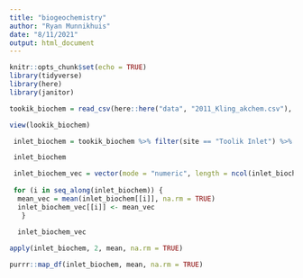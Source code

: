```yaml
---
title: "biogeochemistry"
author: "Ryan Munnikhuis"
date: "8/11/2021"
output: html_document
---
```


```r
knitr::opts_chunk$set(echo = TRUE)
library(tidyverse)
library(here)
library(janitor)
```
```r

tookik_biochem = read_csv(here::here("data", "2011_Kling_akchem.csv"), na = ".") %>% janitor::clean_names()

view(lookik_biochem)

 inlet_biochem = tookik_biochem %>% filter(site == "Toolik Inlet") %>% select(p_h, doc_u_m, tdn_u_m)

 inlet_biochem

 inlet_biochem_vec = vector(mode = "numeric", length = ncol(inlet_biochem))
 
 for (i in seq_along(inlet_biochem)) {
  mean_vec = mean(inlet_biochem[[i]], na.rm = TRUE)
  inlet_biochem_vec[[i]] <- mean_vec
   }
   
  inlet_biochem_vec

```

```r
apply(inlet_biochem, 2, mean, na.rm = TRUE)

purrr::map_df(inlet_biochem, mean, na.rm = TRUE)
```


